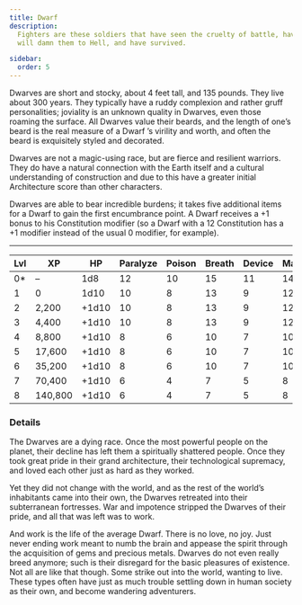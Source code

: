```yaml
---
title: Dwarf
description:
  Fighters are these soldiers that have seen the cruelty of battle, have committed atrocities that in any just universe
  will damn them to Hell, and have survived.

sidebar:
  order: 5
---
```


Dwarves are short and stocky, about 4 feet tall, and 135 pounds. They live about 300 years. They typically have a ruddy
complexion and rather gruff personalities; joviality is an unknown quality in Dwarves, even those roaming the surface.
All Dwarves value their beards, and the length of one’s beard is the real measure of a Dwarf ’s virility and worth, and
often the beard is exquisitely styled and decorated.

Dwarves are not a magic-using race, but are fierce and resilient warriors. They do have a natural connection with the
Earth itself and a cultural understanding of construction and due to this have a greater initial Architecture score than
other characters.

Dwarves are able to bear incredible burdens; it takes five additional items for a Dwarf to gain the first encumbrance
point. A Dwarf receives a +1 bonus to his Constitution modifier (so a Dwarf with a 12 Constitution has a +1 modifier
instead of the usual 0 modifier, for example).

---

| Lvl | XP      | HP    | Paralyze | Poison | Breath | Device | Magic | Architecture |
| --- | ------- | ----- | -------- | ------ | ------ | ------ | ----- | ------------ |
| 0\* | –       | 1d8   | 12       | 10     | 15     | 11     | 14    | 3 in 6       |
| 1   | 0       | 1d10  | 10       | 8      | 13     | 9      | 12    | 3 in 6       |
| 2   | 2,200   | +1d10 | 10       | 8      | 13     | 9      | 12    | 3 in 6       |
| 3   | 4,400   | +1d10 | 10       | 8      | 13     | 9      | 12    | 3 in 6       |
| 4   | 8,800   | +1d10 | 8        | 6      | 10     | 7      | 10    | 4 in 6       |
| 5   | 17,600  | +1d10 | 8        | 6      | 10     | 7      | 10    | 4 in 6       |
| 6   | 35,200  | +1d10 | 8        | 6      | 10     | 7      | 10    | 4 in 6       |
| 7   | 70,400  | +1d10 | 6        | 4      | 7      | 5      | 8     | 5 in 6       |
| 8   | 140,800 | +1d10 | 6        | 4      | 7      | 5      | 8     | 5 in 6       |

### Details

The Dwarves are a dying race. Once the most powerful people on the planet, their decline has left them a spiritually
shattered people. Once they took great pride in their grand architecture, their technological supremacy, and loved each
other just as hard as they worked.

Yet they did not change with the world, and as the rest of the world’s inhabitants came into their own, the Dwarves
retreated into their subterranean fortresses. War and impotence stripped the Dwarves of their pride, and all that was
left was to work.

And work is the life of the average Dwarf. There is no love, no joy. Just never ending work meant to numb the brain and
appease the spirit through the acquisition of gems and precious metals. Dwarves do not even really breed anymore; such
is their disregard for the basic pleasures of existence. Not all are like that though. Some strike out into the world,
wanting to live. These types often have just as much trouble settling down in human society as their own, and become
wandering adventurers.
